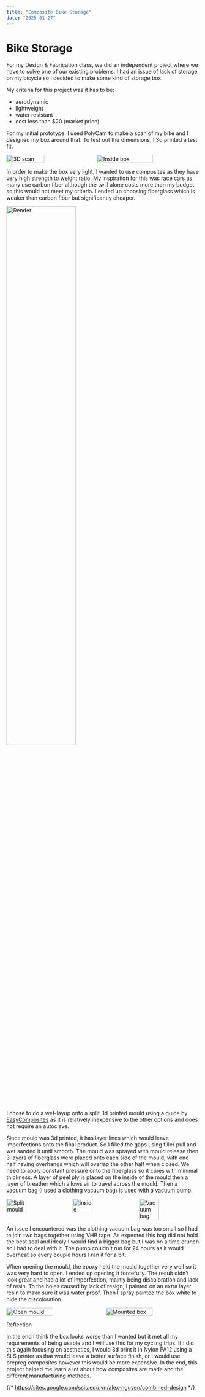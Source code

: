 ```yaml
---
title: "Composite Bike Storage"
date: "2025-01-27"
---
```


# Bike Storage

For my Design & Fabrication class, we did an independent project where we have to solve one of our existing problems. I had an issue of lack of storage on my bicycle so I decided to make some kind of storage box. 

My criteria for this project was it has to be: 

- aerodynamic 
- lightweight
- water resistant
- cost less than $20 (market price)

For my initial prototype, I used PolyCam to make a scan of my bike and I designed my box around that. To test out the dimensions, I 3d printed a test fit. 

<div style="display: flex; gap: 1rem;">
  <Image src={scanImage} alt="3D scan" sizes="45vw" style="width: 45%; height: auto;" />
  <Image src={insideBoxImage} alt="Inside box" sizes="55vw" style="width: 55%; height: auto;" />
</div>

In order to make the box very light, I wanted to use composites as they have very high strength to weight ratio. My inspiration for this was race cars as many use carbon fiber although the twill alone costs more than my budget so this would not meet my criteria. I ended up choosing fiberglass which is weaker than carbon fiber but significantly cheaper. 

<Image src={renderImage} alt="Render" sizes="60vw" style="width: 60%; height: auto;" />

I chose to do a wet-layup onto a split 3d printed mould using a guide by [EasyComposites](https://www.easycomposites.co.uk/learning/carbon-fibre-part-from-3d-printed-mould) as it is relatively inexpensive to the other options and does not require an autoclave.

Since mould was 3d printed, it has layer lines which would leave imperfections onto the final product. So I filled the gaps using filler pull and wet sanded it until smooth. The mould was sprayed with mould release then 3 layers of fiberglass were placed onto each side of the mould, with one half having overhangs which will overlap the other half when closed. We need to apply constant pressure onto the fiberglass so it cures with minimal thickness. A layer of peel ply is placed on the inside of the mould then a layer of breather which allows air to travel across the mould. Then a vacuum bag (I used a clothing vacuum bag) is used with a vacuum pump.

<div style="display: flex; gap: 1rem;">
  <Image src={splitImage} alt="Split mould" sizes="33vw" style="width: 33%; height: auto;" />
  <Image src={insideImage} alt="inside" sizes="33vw" style="width: 33%; height: auto;" />
  <Image src={suctionImage} alt="Vacuum bag" sizes="33vw" style="width: 33%; height: auto;" />
</div>

An issue I encountered was the clothing vacuum bag was too small so I had to join two bags together using VHB tape. As expected this bag did not hold the best seal and idealy I would find a bigger bag but I was on a time crunch so I had to deal with it. The pump couldn't run for 24 hours as it would overheat so every couple hours I ran it for a bit.

When opening the mould, the epoxy held the mould together very well so it was very hard to open. I ended up opening it forcefully. The result didn't look great and had a lot of imperfection, mainly being discoloration and lack of resin. To the holes caused by lack of resign, I painted on an extra layer resin to make sure it was water proof. Then I spray painted the box white to hide the discoloration. 

<div style="display: flex; gap: 1rem;">
  <Image src={openImage} alt="Open mould" sizes="50vw" style="width: 50%; height: auto;" />
  <Image src={mountedImage} alt="Mounted box" sizes="50vw" style="width: 50%; height: auto;" />
</div>

Reflection

In the end I think the box looks worse than I wanted but it met all my requirements of being usable and I will use this for my cycling trips. If I did this again focusing on aesthetics, I would 3d print it in Nylon PA12 using a SLS printer as that would leave a better surface finish, or I would use prepreg composites however this would be more expensive. In the end, this project helped me learn a lot about how composites are made and the different manufacturing methods.

{/* https://sites.google.com/ssis.edu.vn/alex-nguyen/combined-design */}